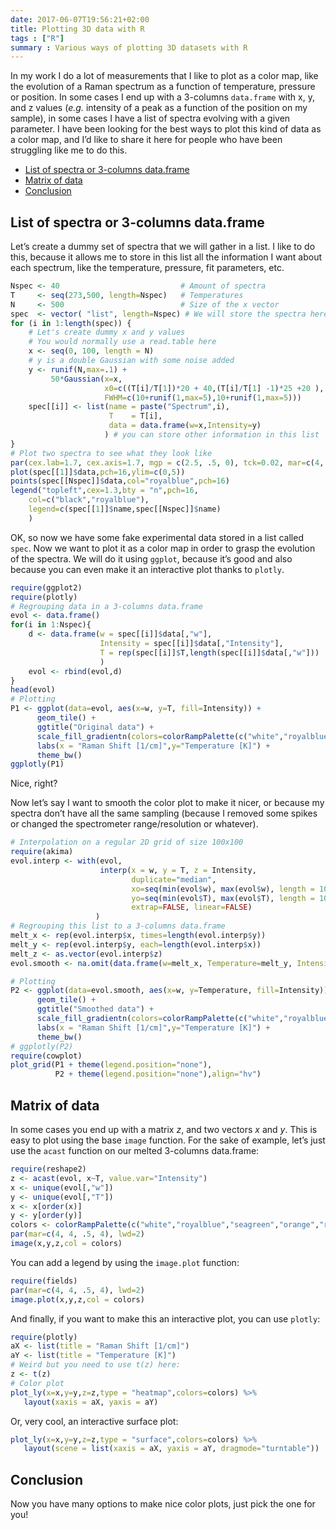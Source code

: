 ```yaml
---
date: 2017-06-07T19:56:21+02:00
title: Plotting 3D data with R
tags : ["R"]
summary : Various ways of plotting 3D datasets with R
---
```


In my work I do a lot of measurements that I like to plot as a color map, like the evolution of a Raman spectrum as a function of temperature, pressure or position. In some cases I end up with a 3-columns `data.frame` with x, y, and z values (_e.g._ intensity of a peak as a function of the position on my sample), in some cases I have a list of spectra evolving with a given parameter. I have been looking for the best ways to plot this kind of data as a color map, and I'd like to share it here for people who have been struggling like me to do this.

<!-- MarkdownTOC -->

- [List of spectra or 3-columns data.frame](#list-of-spectra-or-3-columns-dataframe)
- [Matrix of data](#matrix-of-data)
- [Conclusion](#conclusion)

<!-- /MarkdownTOC -->



## List of spectra or 3-columns data.frame

Let's create a dummy set of spectra that we will gather in a list. I like to do this, because it allows me to store in this list all the information I want about each spectrum, like the temperature, pressure, fit parameters, etc.

```r
Nspec <- 40                           # Amount of spectra
T     <- seq(273,500, length=Nspec)   # Temperatures
N     <- 500                          # Size of the x vector
spec  <- vector( "list", length=Nspec) # We will store the spectra here
for (i in 1:length(spec)) {
    # Let's create dummy x and y values
    # You would normally use a read.table here 
    x <- seq(0, 100, length = N)
    # y is a double Gaussian with some noise added
    y <- runif(N,max=.1) +
         50*Gaussian(x=x, 
                     x0=c((T[i]/T[1])*20 + 40,(T[i]/T[1] -1)*25 +20 ), 
                     FWHM=c(10+runif(1,max=5),10+runif(1,max=5)))
    spec[[i]] <- list(name = paste("Spectrum",i),
                      T    = T[i],
                      data = data.frame(w=x,Intensity=y) 
                     ) # you can store other information in this list
}
# Plot two spectra to see what they look like
par(cex.lab=1.7, cex.axis=1.7, mgp = c(2.5, .5, 0), tck=0.02, mar=c(4, 4, .5, .5), lwd=2, las=1)
plot(spec[[1]]$data,pch=16,ylim=c(0,5))
points(spec[[Nspec]]$data,col="royalblue",pch=16)
legend("topleft",cex=1.3,bty = "n",pch=16,
    col=c("black","royalblue"),
    legend=c(spec[[1]]$name,spec[[Nspec]]$name)
    )
```
OK, so now we have some fake experimental data stored in a list called `spec`. Now we want to plot it as a color map in order to grasp the evolution of the spectra. We will do it using `ggplot`, because it's good and also because you can even make it an interactive plot thanks to `plotly`.

```r
require(ggplot2)
require(plotly)
# Regrouping data in a 3-columns data.frame
evol <- data.frame()
for(i in 1:Nspec){
    d <- data.frame(w = spec[[i]]$data[,"w"],
                    Intensity = spec[[i]]$data[,"Intensity"],
                    T = rep(spec[[i]]$T,length(spec[[i]]$data[,"w"]))
                    )
    evol <- rbind(evol,d)
}
head(evol)
# Plotting
P1 <- ggplot(data=evol, aes(x=w, y=T, fill=Intensity)) + 
      geom_tile() +
      ggtitle("Original data") + 
      scale_fill_gradientn(colors=colorRampPalette(c("white","royalblue","seagreen","orange","red","brown"))(500),name="Intensity\n[arb. units]") +
      labs(x = "Raman Shift [1/cm]",y="Temperature [K]") +
      theme_bw()
ggplotly(P1)
```
Nice, right?  

Now let's say I want to smooth the color plot to make it nicer, or because my spectra don't have all the same sampling (because I removed some spikes or changed the spectrometer range/resolution or whatever).

```r
# Interpolation on a regular 2D grid of size 100x100
require(akima)
evol.interp <- with(evol, 
                    interp(x = w, y = T, z = Intensity, 
                           duplicate="median",
                           xo=seq(min(evol$w), max(evol$w), length = 100),
                           yo=seq(min(evol$T), max(evol$T), length = 100),
                           extrap=FALSE, linear=FALSE)
                   )
# Regrouping this list to a 3-columns data.frame
melt_x <- rep(evol.interp$x, times=length(evol.interp$y))
melt_y <- rep(evol.interp$y, each=length(evol.interp$x))
melt_z <- as.vector(evol.interp$z)
evol.smooth <- na.omit(data.frame(w=melt_x, Temperature=melt_y, Intensity=melt_z))

# Plotting
P2 <- ggplot(data=evol.smooth, aes(x=w, y=Temperature, fill=Intensity)) + 
      geom_tile() + 
      ggtitle("Smoothed data") +
      scale_fill_gradientn(colors=colorRampPalette(c("white","royalblue","seagreen","orange","red","brown"))(500), name="Intensity\n[arb. units]") +
      labs(x = "Raman Shift [1/cm]",y="Temperature [K]") +
      theme_bw()
# ggplotly(P2)
require(cowplot)
plot_grid(P1 + theme(legend.position="none"), 
          P2 + theme(legend.position="none"),align="hv")
```


## Matrix of data

In some cases you end up with a matrix _z_, and two vectors _x_ and _y_. This is easy to plot using the base `image` function. For the sake of example, let's just use the `acast` function on our melted 3-columns data.frame:

```r
require(reshape2)
z <- acast(evol, x~T, value.var="Intensity")
x <- unique(evol[,"w"])
y <- unique(evol[,"T"])
x <- x[order(x)]
y <- y[order(y)]
colors <- colorRampPalette(c("white","royalblue","seagreen","orange","red","brown"))(500)
par(mar=c(4, 4, .5, 4), lwd=2)
image(x,y,z,col = colors)
```
You can add a legend by using the `image.plot` function:
```r
require(fields)
par(mar=c(4, 4, .5, 4), lwd=2)
image.plot(x,y,z,col = colors)
```
And finally, if you want to make this an interactive plot, you can use `plotly`:
```r
require(plotly)
aX <- list(title = "Raman Shift [1/cm]")
aY <- list(title = "Temperature [K]")
# Weird but you need to use t(z) here:
z <- t(z)
# Color plot
plot_ly(x=x,y=y,z=z,type = "heatmap",colors=colors) %>% 
   layout(xaxis = aX, yaxis = aY)
```
Or, very cool, an interactive surface plot:
```r
plot_ly(x=x,y=y,z=z,type = "surface",colors=colors) %>%
   layout(scene = list(xaxis = aX, yaxis = aY, dragmode="turntable"))
```

## Conclusion

Now you have many options to make nice color plots, just pick the one for you!